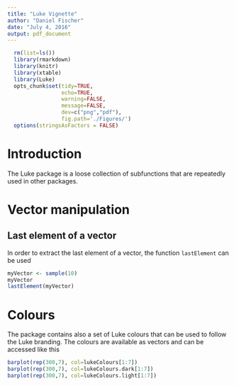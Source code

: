 ```yaml
---
title: "Luke Vignette"
author: "Daniel Fischer"
date: "July 4, 2016"
output: pdf_document
---
```


```r
  rm(list=ls())
  library(rmarkdown)
  library(knitr)
  library(xtable)
  library(Luke)
  opts_chunk$set(tidy=TRUE, 
                 echo=TRUE, 
                 warning=FALSE, 
                 message=FALSE,
                 dev=c("png","pdf"),
                 fig.path='./Figures/')
  options(stringsAsFactors = FALSE)
```

# Introduction

The Luke package is a loose collection of subfunctions that are repeatedly used in other packages.

# Vector manipulation

## Last element of a vector

In order to extract the last element of a vector, the function `lastElement` can be used

```r
myVector <- sample(10)
myVector
lastElement(myVector)
```

# Colours
The package contains also a set of Luke colours that can be used to follow the Luke branding. The colours are available as vectors and can be accessed like this

```r
barplot(rep(300,7), col=lukeColours[1:7])
barplot(rep(300,7), col=lukeColours.dark[1:7])
barplot(rep(300,7), col=lukeColours.light[1:7])
```
